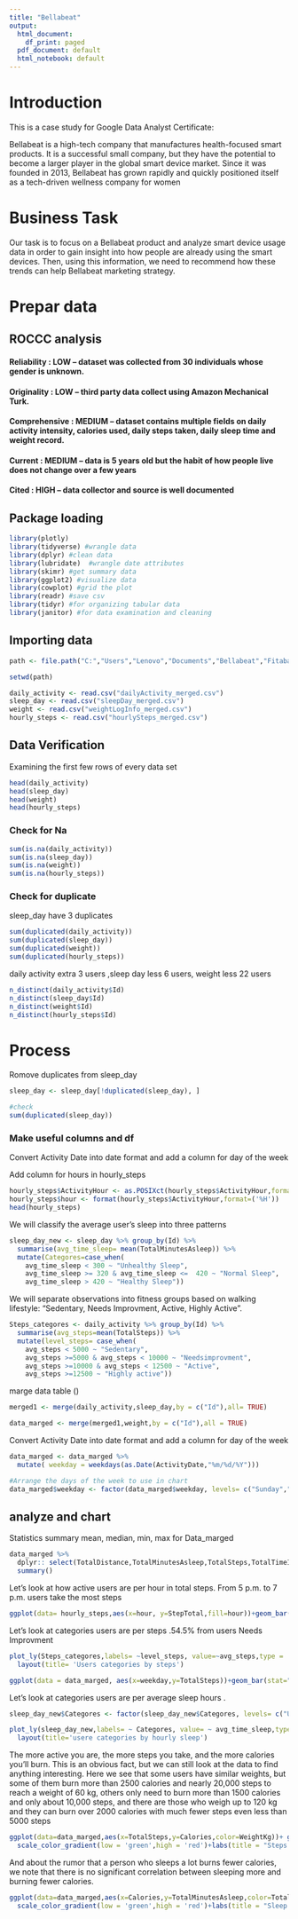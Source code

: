 ```yaml
---
title: "Bellabeat"
output:
  html_document:
    df_print: paged
  pdf_document: default
  html_notebook: default
---
```

# Introduction
This is a case study for Google Data Analyst Certificate:

Bellabeat is a high-tech company that manufactures health-focused smart products. It is a successful small company, but they have the potential to become a larger player in the global smart device market. Since it was founded in 2013, Bellabeat has grown rapidly and quickly positioned itself as a tech-driven wellness company for women

# Business Task
Our task is to focus on a Bellabeat product and analyze smart device usage data in order to gain insight into how people are already using the smart devices. Then, using this information, we need to recommend how these trends can help Bellabeat marketing strategy.

# Prepar data
## ROCCC analysis
#### Reliability : LOW – dataset was collected from 30 individuals whose gender is unknown.
#### Originality : LOW – third party data collect using Amazon Mechanical Turk.
#### Comprehensive : MEDIUM – dataset contains multiple fields on daily activity intensity, calories used, daily steps                      taken, daily sleep time and weight record.
#### Current : MEDIUM – data is 5 years old but the habit of how people live does not change over a few years
#### Cited : HIGH – data collector and source is well documented
## Package loading  
```r

library(plotly)
library(tidyverse) #wrangle data
library(dplyr) #clean data
library(lubridate)  #wrangle date attributes
library(skimr) #get summary data
library(ggplot2) #visualize data
library(cowplot) #grid the plot
library(readr) #save csv
library(tidyr) #for organizing tabular data
library(janitor) #for data examination and cleaning
```


## Importing data
```r
path <- file.path("C:","Users","Lenovo","Documents","Bellabeat","Fitabase Data 4.12.16-5.12.16")

setwd(path)

daily_activity <- read.csv("dailyActivity_merged.csv")
sleep_day <- read.csv("sleepDay_merged.csv")
weight <- read.csv("weightLogInfo_merged.csv")
hourly_steps <- read.csv("hourlySteps_merged.csv")
```

## Data Verification
Examining the first few rows of every data set
```r
head(daily_activity)
head(sleep_day)
head(weight)
head(hourly_steps)
```
### Check for Na

```r

sum(is.na(daily_activity))
sum(is.na(sleep_day))
sum(is.na(weight))
sum(is.na(hourly_steps))
```
### Check for duplicate 
sleep_day have 3 duplicates
```r

sum(duplicated(daily_activity))
sum(duplicated(sleep_day))
sum(duplicated(weight))
sum(duplicated(hourly_steps))
```
 daily activity extra 3 users ,sleep day less 6 users, weight less 22 users
```r
n_distinct(daily_activity$Id)
n_distinct(sleep_day$Id)
n_distinct(weight$Id)
n_distinct(hourly_steps$Id)


```
#  Process
 Romove duplicates from sleep_day 
```r
sleep_day <- sleep_day[!duplicated(sleep_day), ]

#check
sum(duplicated(sleep_day))

```
### Make useful columns and df
 Convert Activity Date into date format and add a column for day of the week  

 Add column for hours in hourly_steps
```r
hourly_steps$ActivityHour <- as.POSIXct(hourly_steps$ActivityHour,format="%m/%d/%Y %I:%M:%S %p")
hourly_steps$hour <- format(hourly_steps$ActivityHour,format=('%H'))
head(hourly_steps)
```

 We will classify the average user's sleep into three patterns

```r

sleep_day_new <- sleep_day %>% group_by(Id) %>% 
  summarise(avg_time_sleep= mean(TotalMinutesAsleep)) %>%
  mutate(Categores=case_when(
    avg_time_sleep < 300 ~ "Unhealthy Sleep",
    avg_time_sleep >= 320 & avg_time_sleep <=  420 ~ "Normal Sleep",
    avg_time_sleep > 420 ~ "Healthy Sleep"))
```

 We will separate observations into fitness groups based on walking lifestyle: “Sedentary, Needs Improvment, Active, Highly Active”.
```r
Steps_categores <- daily_activity %>% group_by(Id) %>% 
  summarise(avg_steps=mean(TotalSteps)) %>% 
  mutate(level_steps= case_when(
    avg_steps < 5000 ~ "Sedentary",
    avg_steps >=5000 & avg_steps < 10000 ~ "Needsimprovment",
    avg_steps >=10000 & avg_steps < 12500 ~ "Active",
    avg_steps >=12500 ~ "Highly active"))
```

marge data table ()
```r
merged1 <- merge(daily_activity,sleep_day,by = c("Id"),all= TRUE)

data_marged <- merge(merged1,weight,by = c("Id"),all = TRUE)
```

 Convert Activity Date into date format and add a column for day of the week  
```r
data_marged <- data_marged %>%  
  mutate( weekday = weekdays(as.Date(ActivityDate,"%m/%d/%Y")))

#Arrange the days of the week to use in chart
data_marged$weekday <- factor(data_marged$weekday, levels= c("Sunday","Monday","Tuesday", "Wednesday", "Thursday", "Friday", "Saturday"))
```

## analyze and chart 

Statistics summary mean, median, min, max for Data_marged

```r
data_marged %>% 
  dplyr:: select(TotalDistance,TotalMinutesAsleep,TotalSteps,TotalTimeInBed,Calories,weekday,WeightPounds,BMI) %>%
  summary()
```

Let's look at how active users are per hour in total steps. From 5 p.m. to 7 p.m. users take the most steps
```r
ggplot(data= hourly_steps,aes(x=hour, y=StepTotal,fill=hour))+geom_bar(stat = "identity")+ labs(title = "Steps by Hour",x="Hours",Y="Steps")

```
Let's look at categories users are per steps .54.5% from users Needs Improvment

```r
plot_ly(Steps_categores,labels= ~level_steps, value=~avg_steps,type = 'pie', textposition = 'outside',textinfo = 'label+percent') %>% 
  layout(title= 'Users categories by steps')
```


```r


ggplot(data = data_marged, aes(x=weekday,y=TotalSteps))+geom_bar(stat="identity",fill='steelblue')+labs(title= 'Weeklyday Steps',x="Weekday",y="Steps")
```

Let's look at categories users are per average sleep hours .

```r
sleep_day_new$Categores <- factor(sleep_day_new$Categores, levels= c("Unhealthy Sleep","Normal Sleep","Healthy Sleep"))

plot_ly(sleep_day_new,labels= ~ Categores, value= ~ avg_time_sleep,type = "pie", textposition = 'outside',textinfo = 'label+percent') %>% 
  layout(title='usere categories by hourly sleep')
```


The more active you are, the more steps you take, and the more calories you'll burn. This is an obvious fact, but we can still look at the data to find anything interesting. Here we see that some users have similar weights, but some of them burn more than 2500 calories and nearly 20,000 steps to reach a weight of 60 kg, others only need to burn more than 1500 calories and only about 10,000 steps, and there are those who weigh up to 120 kg and they can burn over 2000 calories with much fewer steps even less than 5000 steps

```r
ggplot(data=data_marged,aes(x=TotalSteps,y=Calories,color=WeightKg))+ geom_point()+stat_smooth(method = lm)+
  scale_color_gradient(low = 'green',high = 'red')+labs(title = "Steps vs Calories",x="Steps",y="Calories")
```
And about the rumor that a person who sleeps a lot burns fewer calories, we note that there is no significant 
correlation between sleeping more and burning fewer calories.

```r
ggplot(data=data_marged,aes(x=Calories,y=TotalMinutesAsleep,color=TotalMinutesAsleep))+ geom_point()+stat_smooth(method = lm)+
  scale_color_gradient(low = 'green',high = 'red')+labs(title = "Sleep Vs Calories",X="Calories" ,y="Sleep Minutes")
```
